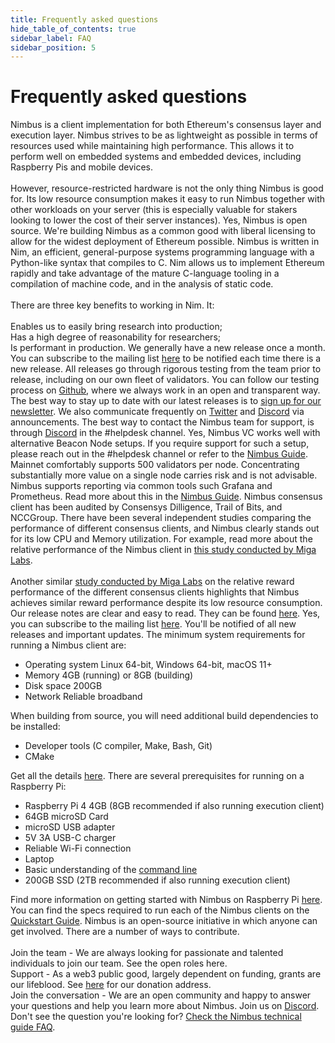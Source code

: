 ```yaml
---
title: Frequently asked questions
hide_table_of_contents: true
sidebar_label: FAQ
sidebar_position: 5
---
```



# Frequently asked questions

<AccordionItem title="What is Nimbus?">
  Nimbus is a client implementation for both Ethereum's consensus layer and execution layer. Nimbus strives to be as lightweight as possible in terms of resources used while maintaining high performance. This allows it to perform well on embedded systems and embedded devices, including Raspberry Pis and mobile devices.
  <br /><br />
  However, resource-restricted hardware is not the only thing Nimbus is good for. Its low resource consumption makes it easy to run Nimbus together with other workloads on your server (this is especially valuable for stakers looking to lower the cost of their server instances).
</AccordionItem>

<AccordionItem title="Is Nimbus open source?">
  Yes, Nimbus is open source. We're building Nimbus as a common good with liberal licensing to allow for the widest deployment of Ethereum possible.
</AccordionItem>

<AccordionItem title="Which language is Nimbus written in and why?">
  Nimbus is written in Nim, an efficient, general-purpose systems programming language with a Python-like syntax that compiles to C. Nim allows us to implement Ethereum rapidly and take advantage of the mature C-language tooling in a compilation of machine code, and in the analysis of static code. 
  <br /><br />
  There are three key benefits to working in Nim. It:
  <br /><br /> 
  Enables us to easily bring research into production;
  <br />
  Has a high degree of reasonability for researchers;
  <br />
  Is performant in production.
</AccordionItem>

<AccordionItem title="What is the release cadence for Nimbus?">
  We generally have a new release once a month. You can subscribe to the mailing list <a href="https://groups.google.com/u/0/g/nimbus-updates" target="_blank">here</a> to be notified each time there is a new release.
</AccordionItem>

<AccordionItem title="What is your process for testing prior to release?">
  All releases go through rigorous testing from the team prior to release, including on our own fleet of validators. You can follow our testing process on <a href="https://github.com/status-im/nimbus-eth1" target="_blank">Github</a>, where we always work in an open and transparent way.
</AccordionItem>

<AccordionItem title="How do you communicate about upcoming releases?">
  The best way to stay up to date with our latest releases is to <a href="https://groups.google.com/u/0/g/nimbus-updates?pli%3D1" target="_blank">sign up for our newsletter</a>. We also communicate frequently on <a href="https://twitter.com/ethnimbus" target="_blank">Twitter</a> and <a href="http://discord.gg/XRxWahP" target="_blank">Discord</a> via announcements.
</AccordionItem>

<AccordionItem title="How can a node operator contact the Nimbus team?">
  The best way to contact the Nimbus team for support, is through <a href="https://discord.gg/XRxWahP" target="_blank">Discord</a> in the #helpdesk channel.
</AccordionItem>

<AccordionItem title="Can we use a LH/Prysm Beacon Node with Nimbus VC?">
  Yes, Nimbus VC works well with alternative Beacon Node setups. If you require support for such a setup, please reach out in the #helpdesk channel or refer to the <a href="https://nimbus.guide/validator-client.html" target="_blank">Nimbus Guide</a>.
</AccordionItem>

<AccordionItem title="How many validators can we run per machine?">
  Mainnet comfortably supports 500 validators per node. Concentrating substantially more value on a single node carries risk and is not advisable.
</AccordionItem>

<AccordionItem title="Can we use standard reporting tools with Nimbus?">
  Nimbus supports reporting via common tools such Grafana and Prometheus. Read more about this in the <a href="https://nimbus.guide/validator-monitor.html" target="_blank">Nimbus Guide</a>.
</AccordionItem>

<AccordionItem title="When was the client audited and by who?">
  Nimbus consensus client has been audited by Consensys Dilligence, Trail of Bits, and NCCGroup.
</AccordionItem>

<AccordionItem title="What is the performance like? Attestation rates, proposal rewards, memory, and CPU consumption?">
  There have been several independent studies comparing the performance of different consensus clients, and Nimbus clearly stands out for its low CPU and Memory utilization. For example, read more about the relative performance of the Nimbus client in <a href="https://migalabs.io/blog/post/analysis-of-ethereum2-consensus-clients" target="_blank">this study conducted by Miga Labs</a>. 
  <br /><br />
  Another similar <a href="https://migalabs.io/blog/post/cl-client-rewards-analysis" target="_blank">study conducted by Miga Labs</a> on the relative reward performance of the different consensus clients highlights that Nimbus achieves similar reward performance despite its low resource consumption.
</AccordionItem>

<AccordionItem title="Where can we find the release notes?">
  Our release notes are clear and easy to read. They can be found <a href="https://github.com/status-im/nimbus-eth2/releases" target="_blank">here</a>.
</AccordionItem>

<AccordionItem title="Is there a mailing list for high priority and important communications?">
  Yes, you can subscribe to the mailing list <a href="https://groups.google.com/u/0/g/nimbus-updates" target="_blank">here</a>. You'll be notified of all new releases and important updates.
</AccordionItem>

<AccordionItem title="What are the specs required to run a Nimbus client?">
  The minimum system requirements for running a Nimbus client are:
  <ul>
    <li>Operating system Linux 64-bit, Windows 64-bit, macOS 11+</li>
    <li>Memory 4GB (running) or 8GB (building)</li>
    <li>Disk space 200GB</li>
    <li>Network Reliable broadband</li>
  </ul>
  When building from source, you will need additional build dependencies to be installed:
  <ul>
    <li>Developer tools (C compiler, Make, Bash, Git)</li>
    <li>CMake</li>
  </ul>
  Get all the details <a href="https://nimbus.guide/install.html" target="_blank">here</a>.
</AccordionItem>

<AccordionItem title="What are the specs required to run Nimbus on a Raspberry Pi?">
  There are several prerequisites for running on a Raspberry Pi:
  <ul>
    <li>Raspberry Pi 4 4GB (8GB recommended if also running execution client)</li>
    <li>64GB microSD Card</li>
    <li>microSD USB adapter</li>
    <li>5V 3A USB-C charger</li>
    <li>Reliable Wi-Fi connection</li>
    <li>Laptop</li>
    <li>Basic understanding of the <a href="https://www.learnenough.com/command-line-tutorial/basics" target="_blank">command line</a></li>
    <li>200GB SSD (2TB recommended if also running execution client)</li>
  </ul>
  Find more information on getting started with Nimbus on Raspberry Pi <a href="https://status-im.research.ingenuity.run/nimbus-raspberry-pi-guide/" target="_blank">here</a>. You can find the specs required to run each of the Nimbus clients on the <a href="https://nimbus.guide/quick-start.html&sa=D&source=editors&ust=1702573415584690&usg=AOvVaw3l2kMepd6ELzb_s1mjx5Pf" target="_blank">Quickstart Guide</a>.
</AccordionItem>

<AccordionItem title="How can I contribute to Nimbus?">
Nimbus is an open-source initiative in which anyone can get involved. There are a number of ways to contribute.
<br />
<br />
Join the team - We are always looking for passionate and talented individuals to join our team. See the open roles here.
<br />
Support - As a web3 public good, largely dependent on funding, grants are our lifeblood. See <a href="https://etherscan.io/address/0xDeb4A0e8d9a8dB30a9f53AF2dCc9Eb27060c6557" target="_blank">here</a> for our donation address.
<br />
Join the conversation - We are an open community and happy to answer your questions and help you learn more about Nimbus. Join us on <a href="https://discord.com/invite/qnjVyhatUa" target='_blank'>Discord</a>.
</AccordionItem>

<br />
Don't see the question you're looking for? <a href="https://nimbus.guide/faq.html" target="_blank">Check the Nimbus technical guide FAQ</a>.
